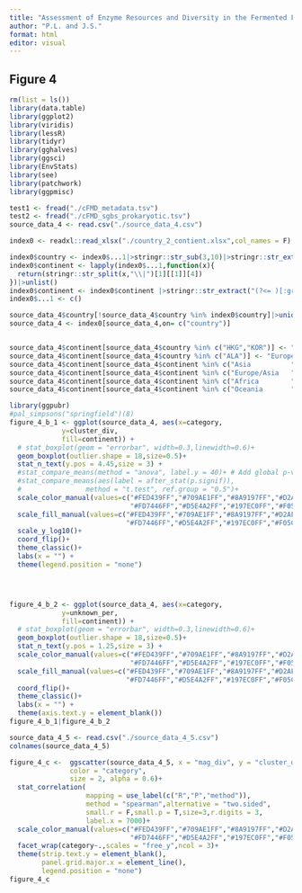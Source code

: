 ```yaml
---
title: "Assessment of Enzyme Resources and Diversity in the Fermented Food Microbiome"
author: "P.L. and J.S."
format: html
editor: visual
---
```


## Figure 4

```r
rm(list = ls())
library(data.table)
library(ggplot2)
library(viridis)
library(lessR)
library(tidyr)
library(gghalves)
library(ggsci)
library(EnvStats)
library(see)
library(patchwork)
library(ggpmisc)
```

```r
test1 <- fread("./cFMD_metadata.tsv")
test2 <- fread("./cFMD_sgbs_prokaryotic.tsv")
source_data_4 <- read.csv("./source_data_4.csv")
```

```r
index0 <- readxl::read_xlsx("./country_2_contient.xlsx",col_names = F)|>data.table()

index0$country <- index0$...1|>stringr::str_sub(3,10)|>stringr::str_extract("[:graph:]*")
index0$continent <- lapply(index0$...1,function(x){
  return(stringr::str_split(x,"\\|")[1][[1]][4])
})|>unlist()
index0$continent <- index0$continent |>stringr::str_extract("(?<= )[:graph:]*.*[[:graph:]]*")
index0$...1 <- c()

source_data_4$country[!source_data_4$country %in% index0$country]|>unique()
source_data_4 <- index0[source_data_4,on= c("country")]


source_data_4$continent[source_data_4$country %in% c("HKG","KOR")] <- "Asia"
source_data_4$continent[source_data_4$country %in% c("ALA")] <- "Europe"
source_data_4$continent[source_data_4$continent %in% c("Asia          ","Asia/Europe    ")] <- "Asia"
source_data_4$continent[source_data_4$continent %in% c("Europe/Asia   ","Europe        ")] <- "Europe"
source_data_4$continent[source_data_4$continent %in% c("Africa        ")] <- "Africa"
source_data_4$continent[source_data_4$continent %in% c("Oceania       ")] <- "Oceania"
```

```r
library(ggpubr)
#pal_simpsons("springfield")(8)
figure_4_b_1 <- ggplot(source_data_4, aes(x=category,
             y=cluster_div,
             fill=continent)) +
  # stat_boxplot(geom = "errorbar", width=0.3,linewidth=0.6)+
  geom_boxplot(outlier.shape = 18,size=0.5)+
  stat_n_text(y.pos = 4.45,size = 3) + 
  #stat_compare_means(method = "anova", label.y = 40)+ # Add global p-value
  #stat_compare_means(aes(label = after_stat(p.signif)),
  #                method = "t.test", ref.group = "0.5")+
  scale_color_manual(values=c("#FED439FF","#709AE1FF","#8A9197FF","#D2AF81FF",
                              "#FD7446FF","#D5E4A2FF","#197EC0FF","#F05C3BFF"))+
  scale_fill_manual(values=c("#FED439FF","#709AE1FF","#8A9197FF","#D2AF81FF",
                             "#FD7446FF","#D5E4A2FF","#197EC0FF","#F05C3BFF"))+
  scale_y_log10()+
  coord_flip()+
  theme_classic()+
  labs(x = "") +
  theme(legend.position = "none")




figure_4_b_2 <- ggplot(source_data_4, aes(x=category,
             y=unknown_per,
             fill=continent)) +
  # stat_boxplot(geom = "errorbar", width=0.3,linewidth=0.6)+
  geom_boxplot(outlier.shape = 18,size=0.5)+
  stat_n_text(y.pos = 1.25,size = 3) + 
  scale_color_manual(values=c("#FED439FF","#709AE1FF","#8A9197FF","#D2AF81FF",
                              "#FD7446FF","#D5E4A2FF","#197EC0FF","#F05C3BFF"))+
  scale_fill_manual(values=c("#FED439FF","#709AE1FF","#8A9197FF","#D2AF81FF",
                             "#FD7446FF","#D5E4A2FF","#197EC0FF","#F05C3BFF"))+
  coord_flip()+
  theme_classic()+
  labs(x = "") +
  theme(axis.text.y = element_blank())
figure_4_b_1|figure_4_b_2
```

```r
source_data_4_5 <- read.csv("./source_data_4_5.csv")
colnames(source_data_4_5)
```

```r
figure_4_c <-  ggscatter(source_data_4_5, x = "mag_div", y = "cluster_div",
               color = "category",
               size = 2, alpha = 0.6)+
  stat_correlation(
                   mapping = use_label(c("R","P","method")),
                   method = "spearman",alternative = "two.sided",
                   small.r = F,small.p = T,size=3,r.digits = 3,
                   label.x = 7000)+
  scale_color_manual(values=c("#FED439FF","#709AE1FF","#8A9197FF","#D2AF81FF",
                              "#FD7446FF","#D5E4A2FF","#197EC0FF","#F05C3BFF"))+
  facet_wrap(category~.,scales = "free_y",ncol = 3)+
  theme(strip.text.y = element_blank(),
        panel.grid.major.x = element_line(),
        legend.position = "none")
figure_4_c
```

